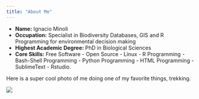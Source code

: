 ```yaml
---
title: "About Me"
---
```


- __Name:__ Ignacio Minoli
- __Occupation:__ Specialist in Biodiversity Databases, GIS and R Programming for environmental decision making
- __Highest Academic Degree:__ PhD in Biological Sciences
- __Core Skills:__ Free Software - Open Source - Linux - R Programming - Bash-Shell Programming - Python Programming - HTML Programming - SublimeText - Rstudio.

Here is a super cool photo of me doing one of my favorite things, trekking. 

![](images/foto_perfil_2.jpg)